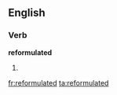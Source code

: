 ==English==

===Verb===
'''reformulated'''

# {{en-past of|reformulate}}

[[fr:reformulated]]
[[ta:reformulated]]